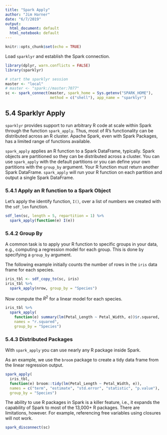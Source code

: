 ```yaml
---
title: "Spark Apply"
author: "Jim Harner"
date: "6/7/2019"
output:
  html_document: default
  html_notebook: default
---
```


```r
knitr::opts_chunk$set(echo = TRUE)
```

Load `sparklyr` and establish the Spark connection.
```r
library(dplyr, warn.conflicts = FALSE)
library(sparklyr)

# start the sparklyr session
master <- "local"
# master <- "spark://master:7077"
sc <- spark_connect(master, spark_home = Sys.getenv("SPARK_HOME"),
                    method = c("shell"), app_name = "sparklyr")
```

## 5.4 Sparklyr Apply

`sparklyr` provides support to run arbitrary R code at scale within Spark through the function `spark_apply`. Thus, most of R's functionality can be distributed across an R cluster. Apache Spark, even with Spark Packages, has a limited range of functions available.

`spark_apply` applies an R function to a Spark DataFrame, typically. Spark objects are partitioned so they can be distributed across a cluster. You can use `spark_apply` with the default partitions or you can define your own partitions with the `group_by` argument. Your R function must return another Spark DataFrame. `spark_apply` will run your R function on each partition and output a single Spark DataFrame.

### 5.4.1 Apply an R function to a Spark Object

Let's apply the identify function, `I()`, over a list of numbers we created with the `sdf_len` function.
```r
sdf_len(sc, length = 5, repartition = 1) %>%
  spark_apply(function(e) I(e))
```

### 5.4.2 Group By

A common task is to apply your R function to specific groups in your data, e.g., computing a regression model for each group. This is done by specifying a `group_by` argument.

The following example initially counts the number of rows in the `iris` data frame for each species.
```r
iris_tbl <- sdf_copy_to(sc, iris)
iris_tbl %>%
  spark_apply(nrow, group_by = "Species")
```
Now compute the $R^2$ for a linear model for each species.
```r
iris_tbl %>%
  spark_apply(
    function(e) summary(lm(Petal_Length ~ Petal_Width, e))$r.squared,
    names = "r.squared",
    group_by = "Species")
```

### 5.4.3 Distributed Packages

With `spark_apply` you can use nearly any R package inside Spark.

As an example, we use the `broom` package to create a tidy data frame from the linear regression output.
```r
spark_apply(
  iris_tbl,
  function(e) broom::tidy(lm(Petal_Length ~ Petal_Width, e)),
  names = c("term", "estimate", "std.error", "statistic", "p.value"),
  group_by = "Species")
```
The ability to use R packages in Spark is a killer feature, i.e., it expands the capability of Spark to most of the 13,000+ R packages. There are limitations, however. For example, referencing free variables using closures will not work.

```r
spark_disconnect(sc)
```